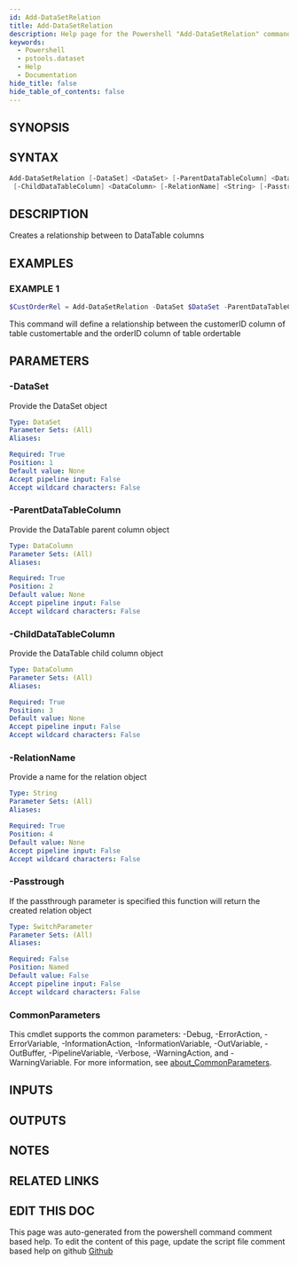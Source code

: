 ```yaml
---
id: Add-DataSetRelation
title: Add-DataSetRelation
description: Help page for the Powershell "Add-DataSetRelation" command
keywords:
  - Powershell
  - pstools.dataset
  - Help
  - Documentation
hide_title: false
hide_table_of_contents: false
---
```


## SYNOPSIS

## SYNTAX

```powershell
Add-DataSetRelation [-DataSet] <DataSet> [-ParentDataTableColumn] <DataColumn>
 [-ChildDataTableColumn] <DataColumn> [-RelationName] <String> [-Passtrough] [<CommonParameters>]
```

## DESCRIPTION

Creates a relationship between to DataTable columns

## EXAMPLES

### EXAMPLE 1

```powershell
$CustOrderRel = Add-DataSetRelation -DataSet $DataSet -ParentDataTableColumn $CustomerTable.Columns['CustomerID'] -ChildDataTableColumn $OrderTable.Columns['OrderID'] -RelationName "Rel_CustomerID_OrderID" -PassThrough
```

This command will define a relationship between the customerID column of table customertable and the orderID column of table ordertable

## PARAMETERS

### -DataSet

Provide the DataSet object

```yaml
Type: DataSet
Parameter Sets: (All)
Aliases:

Required: True
Position: 1
Default value: None
Accept pipeline input: False
Accept wildcard characters: False
```

### -ParentDataTableColumn

Provide the DataTable parent column object

```yaml
Type: DataColumn
Parameter Sets: (All)
Aliases:

Required: True
Position: 2
Default value: None
Accept pipeline input: False
Accept wildcard characters: False
```

### -ChildDataTableColumn

Provide the DataTable child column object

```yaml
Type: DataColumn
Parameter Sets: (All)
Aliases:

Required: True
Position: 3
Default value: None
Accept pipeline input: False
Accept wildcard characters: False
```

### -RelationName

Provide a name for the relation object

```yaml
Type: String
Parameter Sets: (All)
Aliases:

Required: True
Position: 4
Default value: None
Accept pipeline input: False
Accept wildcard characters: False
```

### -Passtrough

If the passthrough parameter is specified this function will return the created relation object

```yaml
Type: SwitchParameter
Parameter Sets: (All)
Aliases:

Required: False
Position: Named
Default value: False
Accept pipeline input: False
Accept wildcard characters: False
```

### CommonParameters

This cmdlet supports the common parameters: -Debug, -ErrorAction, -ErrorVariable, -InformationAction, -InformationVariable, -OutVariable, -OutBuffer, -PipelineVariable, -Verbose, -WarningAction, and -WarningVariable. For more information, see [about_CommonParameters](http://go.microsoft.com/fwlink/?LinkID=113216).

## INPUTS

## OUTPUTS

## NOTES

## RELATED LINKS

## EDIT THIS DOC 

This page was auto-generated from the powershell command comment based help. To edit the content of this page, update the script file comment based help on github [Github](https://github.com/hanpq/utilities)
